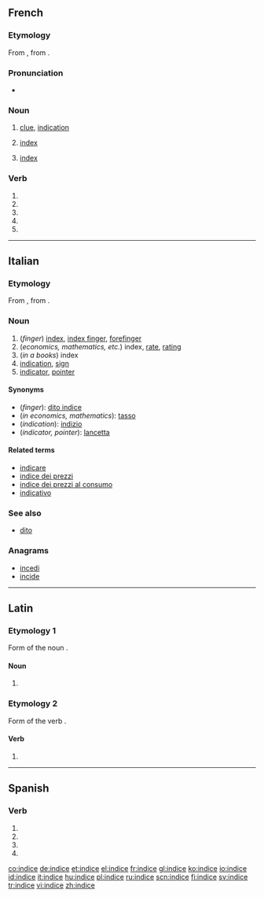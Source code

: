 {{also|Indice|índice}}
==French==

===Etymology===
From {{etyl|la|fr}} {{term|index||sign, indication; index|lang=la}}, from {{term|indico|indicō|point out, indicate, show|lang=la}}.

===Pronunciation===
* {{IPA|/ɛ̃.dis/|lang=fr}}

===Noun===
{{fr-noun|m}}

# [[clue]], [[indication]]
# {{finance|lang=fr}} [[index]]
# {{computing|lang=fr}} [[index]]

===Verb===
{{fr-verb-form}}

# {{conjugation of|indicer||1|s|pres|ind|lang=fr}}
# {{conjugation of|indicer||3|s|pres|ind|lang=fr}}
# {{conjugation of|indicer||1|s|pres|sub|lang=fr}}
# {{conjugation of|indicer||1|s|pres|sub|lang=fr}}
# {{conjugation of|indicer||2|s|imp|lang=fr}}

----

==Italian==

===Etymology===
From {{etyl|la|it}} {{term|index||sign, indication; index|lang=la}}, from {{term|indico|indicō|point out, indicate, show|lang=la}}.

===Noun===
{{it-noun|indic|m|e|i}}

# (''finger'') [[index]], [[index finger]], [[forefinger]]
# (''economics, mathematics, etc.'') index, [[rate]], [[rating]]
# (''in a books'') index<!--a table of contents is not the same as an index-->
# [[indication]], [[sign]]
# [[indicator]], [[pointer]]

====Synonyms====
* (''finger''): [[dito indice]]
* (''in economics, mathematics''): [[tasso]]
* (''indication''): [[indizio]]
* (''indicator, pointer''): [[lancetta]]

====Related terms====
* [[indicare]]
* [[indice dei prezzi]]
* [[indice dei prezzi al consumo]]
* [[indicativo]]

===See also===
* [[dito]]

===Anagrams===
* [[incedi#Italian|incedi]]
* [[incide#Italian|incide]]

----

==Latin==

===Etymology 1===
Form of the noun {{term|index|lang=la}}.

====Noun====
{{la-noun-form|indice}}

# {{inflection of|index|index|abl|s|lang=la}}

===Etymology 2===
Form of the verb {{term|indico|indīcō|{{la-conj-form-gloss/indico(2)}}|lang=la}}.

====Verb====
{{la-verb-form|indīce}}

# {{conjugation of|indico|indīcō|2|s|pres|act|imp|lang=la}}{{la-conj-form-gloss|indico(2)|2|s|pres|act|imp}}

----

==Spanish==

===Verb===
{{es-verb-form|indizar}}

# {{es-verb form of|ending=ar|mood=imperative|pers=2|formal=yes|number=singular|[[indizar]]}}
# {{es-verb form of|ending=ar|mood=subjunctive|tense=present|pers=1|number=singular|[[indizar]]}}
# {{es-verb form of|ending=ar|mood=subjunctive|tense=present|pers=2|formal=yes|number=singular|[[indizar]]}}
# {{es-verb form of|ending=ar|mood=subjunctive|tense=present|pers=3|number=singular|[[indizar]]}}

[[co:indice]]
[[de:indice]]
[[et:indice]]
[[el:indice]]
[[fr:indice]]
[[gl:indice]]
[[ko:indice]]
[[io:indice]]
[[id:indice]]
[[it:indice]]
[[hu:indice]]
[[pl:indice]]
[[ru:indice]]
[[scn:indice]]
[[fi:indice]]
[[sv:indice]]
[[tr:indice]]
[[vi:indice]]
[[zh:indice]]